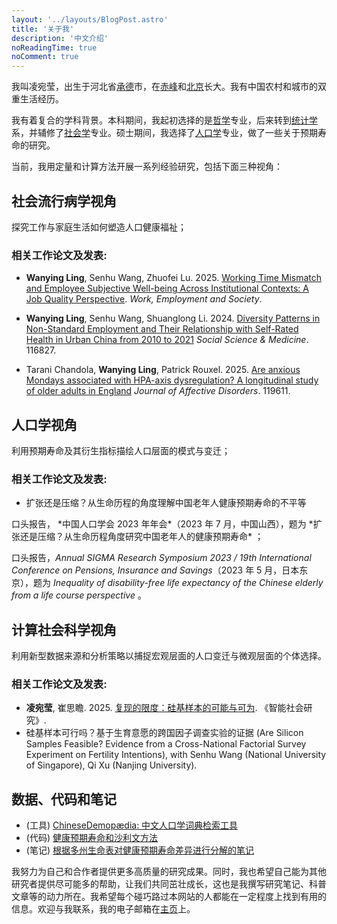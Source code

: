 ```yaml
---
layout: '../layouts/BlogPost.astro'
title: '关于我'
description: '中文介绍'
noReadingTime: true
noComment: true
---
```


我叫凌宛莹，出生于河北省[承德](https://en.wikipedia.org/wiki/Chengde)市，在[赤峰](https://en.wikipedia.org/wiki/Chifeng)和[北京](https://en.wikipedia.org/wiki/Beijing)长大。我有中国农村和城市的双重生活经历。

我有着复合的学科背景。本科期间，我起初选择的是[哲学](https://phil.muc.edu.cn/index.htm)专业，后来转到[统计学](https://lxy.muc.edu.cn/index.htm)系，并辅修了[社会学](https://msy.muc.edu.cn/index.htm)专业。硕士期间，我选择了[人口学](http://ssps.ruc.edu.cn/index.htm)专业，做了一些关于预期寿命的研究。

当前，我用定量和计算方法开展一系列经验研究，包括下面三种视角：

## 社会流行病学视角

探究工作与家庭生活如何塑造人口健康福祉；

### **相关工作论文及发表**:

- **Wanying Ling**, Senhu Wang, Zhuofei Lu. 2025. [Working Time Mismatch and Employee Subjective Well-being Across Institutional Contexts: A Job Quality Perspective](https://doi.org/10.1177/09500170241259330). *Work, Employment and Society*.

- **Wanying Ling**, Senhu Wang, Shuanglong Li. 2024. [Diversity Patterns in Non-Standard Employment and Their Relationship with Self-Rated Health in Urban China from 2010 to 2021](https://doi.org/10.1016/j.socscimed.2024.116827) *Social Science & Medicine*. 116827.

- Tarani Chandola, **Wanying Ling**, Patrick Rouxel. 2025. [Are anxious Mondays associated with HPA-axis dysregulation? A longitudinal study of older adults in England](https://doi.org/10.1016/j.jad.2025.119611) *Journal of Affective Disorders*. 119611.

## 人口学视角

利用预期寿命及其衍生指标描绘人口层面的模式与变迁；

### **相关工作论文及发表**:

- 扩张还是压缩？从生命历程的角度理解中国老年人健康预期寿命的不平等

<div class="text-sm ml-8 mb-6 border-l-2 pl-4 border-gray-300">
   口头报告， *中国人口学会 2023 年年会*（2023 年 7 月，中国山西），题为 *扩张还是压缩？从生命历程角度研究中国老年人的健康预期寿命* ；
   
   口头报告，*Annual SIGMA Research Symposium 2023 / 19th International Conference on Pensions, Insurance and Savings*（2023 年 5 月，日本东京），题为 *Inequality of disability-free life expectancy of the Chinese elderly from a life course perspective* 。
</div>

## 计算社会科学视角

利用新型数据来源和分析策略以捕捉宏观层面的人口变迁与微观层面的个体选择。

### **相关工作论文及发表**:

-  **凌宛莹**, 崔思瞻. 2025. [复现的限度：硅基样本的可能与可为](https://www.researchgate.net/publication/392734394_fuxiandexianduguijiyangbendekenengyukewei_The_Limits_of_Replication_The_Possibility_and_Feasibility_of_Silicon_Samples). 《智能社会研究》.
- 硅基样本可行吗？基于生育意愿的跨国因子调查实验的证据 (Are Silicon Samples Feasible? Evidence from a Cross-National Factorial Survey Experiment on Fertility Intentions), with Senhu Wang (National University of Singapore), Qi Xu (Nanjing University).

## 数据、代码和笔记

- (工具) [ChineseDemopædia: 中文人口学词典检索工具](https://cndemo.wanyingling.site/)
- (代码) [健康预期寿命和沙利文方法](https://osf.io/7q2pr)
- (笔记) [根据多州生命表对健康预期寿命差异进行分解的笔记](https://github.com/wanyingling/HLEdecom)

我努力为自己和合作者提供更多高质量的研究成果。同时，我也希望自己能为其他研究者提供尽可能多的帮助，让我们共同茁壮成长，这也是我撰写研究笔记、科普文章等的动力所在。我希望每个碰巧路过本网站的人都能在一定程度上找到有用的信息。欢迎与我联系，我的电子邮箱在[主页](/)上。

